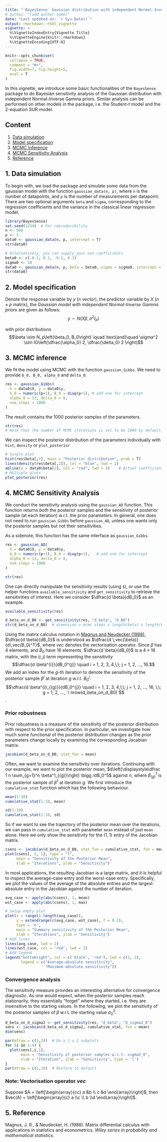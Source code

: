 ```yaml
---
title: "`BayesSense` Gaussian distribution with independent Normal-Inverse Gamma priors"
# author: "[add author name]"
date: "Last updated on: `r Sys.Date()`"
output: rmarkdown::html_vignette
vignette: >
  %\VignetteIndexEntry{Vignette Title}
  %\VignetteEngine{knitr::rmarkdown}
  %\VignetteEncoding{UTF-8}
---
```


```r
knitr::opts_chunk$set(
  collapse = TRUE,
  comment = "#>",
  fig.width=7, fig.height=5,
  eval = T
)
```

In this vignette, we introduce some basic functionalities of the `BayesSense` package to do Bayesian sensitivity analysis of the Gaussian distribution with independent Normal-Inverse Gamma priors. Similar analysis can be performed on other models in the package, i.e. the Student-t model and the 2-equation SUR model.

## Content {#content}

1. [Data simulation](#data_sim)
2. [Model specification](#model_spec)
3. [MCMC Inference](#mcmc_infer)
4. [MCMC Sensitivity Analysis](#mcmc_sense)
5. [Reference](#reference)

## 1. Data simulation {#data_sim}
To begin with, we load the package and simulate some data from the gaussian model with the function `gaussian_data(n, p)`, where `n` is the number of datapoints, and `p` is the number of measurements per datapoint. There are two optional arguments `beta` and `sigma`, corresponding to the regression coefficients and the variance in the classical linear regression model.

```r
library(BayesSense)
set.seed(1234)  # For reproducibility 
n <- 500
p <- 3
data0 <- gaussian_data(n, p, intercept = T)
str(data0)

# Alternatively, you can supply your own coefficients
beta0 <- c(-0.1, 0.1, -0.1, 0.1)
sigma0 <- 10
data0 <- gaussian_data(n, p, beta = beta0, sigma = sigma0, intercept = T)
str(data0)
```


## 2. Model specification {#model_spec}

Denote the response variable by $y$ ($n$ vector), the predictor variable by $X$ ($n \times p$ matrix), the *Gaussian model with independent Normal-Inverse Gamma priors* are given as follows:
$$y \sim N\left(X\beta, \sigma^2 I_p\right)$$

with prior distributions
$$\beta \sim N_p\left(\beta_0, B_0\right) \quad \text{and}\quad \sigma^2 \sim IG\left(\dfrac{\alpha_0} 2, \dfrac{\delta_0} 2 \right)$$


## 3. MCMC inference {#mcmc_infer}
We fit the model using MCMC with the function `gaussian_Gibbs`. We need to provide `b_0, B_0, alpha_0` and `delta_0`. 

```r
res <- gaussian_Gibbs(
  X = data0$X, y = data0$y,
  b_0 = numeric(p+1), B_0 = diag(p+1), # add one for intercept
  alpha_0 = 13, delta_0 = 8, 
  num_steps = 1000
)
```

The result contains the 1000 posterior samples of the parameters. 
```r
str(res)
# Note that the number of MCMC iterations is set to be 1000 by default, so we have 1000 posterior samples for each parameter. 
```

We can inspect the posterior distribution of the parameters individually with `hist`, `density` or `plot_posterior`

```r
# Single plot
hist(res$beta[,2], main = "Posterior distribution", prob = T)
lines(density(res$beta[,2]), col = "blue", lwd = 2)
abline(v = data0$beta[2], col = "red", lwd = 3)    # Actual coefficient
# Multiple plots
plot_posterior(res)
```


## 4. MCMC Sensitivity Analysis {#mcmc_sense}
We conduct the sensitivity analysis using the `gaussian_AD` function. This function returns *both* the posterior samples and the sensitivity of posterior sample (at each iteration) w.r.t. the prior parameters. In general, one does not need to run `gaussian_Gibbs` before `gaussian_AD`, unless one wants only the posterior samples but not their sensitivities. 

As a sidenote, this function has the same interface as `gaussian_Gibbs`.


```r
res <- gaussian_AD(
  X = data0$X, y = data0$y,
  b_0 = numeric(p+1), B_0 = diag(p+1),   # add one for intercept
  alpha_0 = 13, delta_0 = 8,
  num_steps = 1000
)
```

```r
str(res)
```

One can directly manipulate the sensitivity results (using `$`), or use the helper functions `available_sensitivity` and `get_sensitivity` to retrieve the sensitivities of interest. Here we consider $\dfrac{d \beta}{dB_0}$ as an example. 

```r
available_sensitivity(res)

d_beta_on_d_B0 <- get_sensitivity(res, "d_beta", "d_B0")
str(d_beta_on_d_B0)  # dimension = mcmc steps x length(beta) x length(B_0)
```

Using the matrix calculus notation in [Magnus and Neudecker (1988)](#reference), $\dfrac{d \beta}{dB_0}$ is understood as $\dfrac{d \,vec(\beta)}{d\,vec(B_0)^T}$, where $vec$ denotes the vectorisation operator. 
Since $\beta$ has $4$ elements, and $B_0$ have $16$ elements, $\dfrac{d \beta}{dB_0}$ is a $4 \times 16$ matrix, with the $(i,j)$ term representing the sensitivity 
$$\dfrac{d \beta^{i}}{dB_0^{j}} \quad i = 1, 2, 3, 4,\;\; j = 1, 2, ..., 16.$$
We add an index for the $g$-th iteration to denote the sensitivity of the posterior sample $\beta^{i}$ at iteration $g$ w.r.t. $B_0^{j}$:
$$\dfrac{d \beta^{i}_{(g)}}{dB_0^{j}} \quad i = 1, 2, 3, 4,\;\; j = 1, 2, ..., 16, \;\; g = 1, 2, ..., `r nrow(d_beta_on_d_B0)`$$.

### Prior robustness
Prior robustness is a measure of the sensitivity of the posterior distribution with respect to the prior specification. In particular, we investigate how much some functional of the posterior distribution changes as the prior parameters change locally by examining the corresponding Jacabian matrix.
```r
jacobian(d_beta_on_d_B0, stat_fun = mean)
```

Often, we want to examine the sensitivity over iterations. Continuing with our example, we want to plot the posterior mean, $d\left(\displaystyle\dfrac 1 n \sum_{g=1}^n \beta^1_{(g)}\right) \bigg /dB_0^5$ against $n$, where $\beta^1_{(g)}$ is the posterior sample of $\beta^1$ at iteration $g$. We first introduce the `cumulative_stat` function which has the following behaviour.

```r
mean(1:10)
cumulative_stat(1:10, mean)

sd(1:10)
cumulative_stat(1:10, sd)
```

So if we want to see the trajectory of the posterior mean over the iterations, we can pass in `cumulative_stat` with parameter `mean` instead of just `mean` alone. Here we only show the sensitivity for the $(1,1)$ entry of the Jacobian matrix. 
```r
csens <- jacobian(d_beta_on_d_B0, stat_fun = cumulative_stat, fun = mean)
plot(csens[, 1, 1], type = "l", 
     main = "Sensitivity of the Posterior Mean",
     xlab = "Iterations", ylab = "Sensitivity")
```
In most applications, the resulting Jacobian is a large matrix, and it is helpful to inspect the average-case entry and the worst-case entry. Specifically, we plot the values of the average of the absolute entries and the largest absolute entry in the Jacobian against the number of iteration. 

```r
avg_case <- apply(abs(csens), 1, mean)
wst_case <- apply(abs(csens), 1, max)

# Setup empty plot
plot(x = range(1:length(avg_case)),
     y = extendrange(c(avg_case, wst_case), f = 0.1), 
     type = 'n', 
     main = "Summary sensitivity of the Posterior Mean",
     xlab = "Iterations", ylab = "Sensitivity")
# Add lines
lines(avg_case, lwd = 2)
lines(wst_case, col = 'red', lwd = 2)
# Add legend
legend("bottomright", col = c('black', 'red'), lwd = c(2, 2),
       legend = c("Average-absolute sensitivity", 
                  "Maximum-absolute sensitivity"))
```

### Convergence analysis

The sensitivity measure provides an interesting alternative for convergence diagnostic. As one would expect, when the posterior samples reach stationarity, they essentially "forget" where they started, i.e. they are insensitive to the starting values. In the following, we plot the sensitivity of the posterior samples of $\beta$ w.r.t. the starting value $\sigma^2_0$.

```r
d_beta_on_d_sigma2 <- get_sensitivity(res, "d_beta", "d_sigma2_0")
sens <- jacobian(d_beta_on_d_sigma2, cumulative_stat, fun = mean)
dim(sens)

par(mfrow = c(2,2))  # Do a 2 x 2 subplots
for (i in 1:4) {
  plot(sens[,i,1], 
       main = "Sensitivity of posterior samples w.r.t. sigma2_0", 
       xlab = "Iteration", ylab = "Sensitivity", type = 'l')  
}
par(mfrow = c(1,1))  # Restore to default
```


### Note: Vectorisation operator $vec$
Suppose $A = \left[\begin{array}{cc} a &b \\ c &d \end{array}\right]$, then $vec(A) = \left[\begin{array}{c} a \\c \\ b \\d \end{array}\right]$.

## 5. Reference {#reference}
Magnus, J. R., & Neudecker, H. (1988). Matrix differential calculus with applications in statistics and econometrics. *Wiley series in probability and mathematical statistics.*
